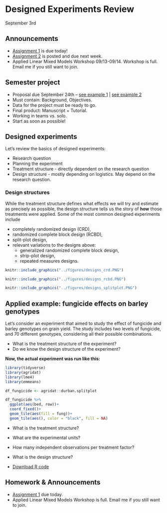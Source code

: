 # Designed Experiments Review      
September 3rd   

## Announcements

- [Assignment 1](https://stat870.github.io/fall2025/assignments/Assignment1_YourLastName.pdf) is due today! 
- [Assignment 2](https://stat870.github.io/fall2025/assignments/Assignment2_YourLastName.pdf) is posted and due next week. 
- Applied Linear Mixed Models Workshop 09/13-09/14. Workshop is full. Email me if you still want to join.  

## Semester project 

- Proposal due September 24th -- [see example 1](https://stat870.github.io/fall2025/assignments/proposal_example.pdf) | [see example 2](https://stat870.github.io/fall2025/assignments/proposal_example2.pdf)
- Must contain: Background, Objectives.  
- Data for the project must be ready to go. 
- Final product: Manuscript + Tutorial. 
- Working in teams vs. solo. 
- Start as soon as possible! 

## Designed experiments  

Let's review the basics of designed experiments:  

- Research question 
- Planning the experiment  
- Treatment structure - directly dependent on the research question 
- Design structure - mostly depending on logistics. May depend on the research question. 

### Design structures  

While the treatment structure defines what effects we will try and estimate as precisely as possible, the design structure tells us the story of **how** those treatments were applied. 
Some of the most common designed experiments include 

- completely randomized design (CRD), 
- randomized complete block design (RCBD), 
- split-plot design, 
- relevant variations to the designs above:  
  - generalized randomized complete block design, 
  - strip-plot design, 
  - repeated measures designs. 

```r
knitr::include_graphics("../figures/designs_crd.PNG")
```


```r
knitr::include_graphics("../figures/designs_rcbd.PNG")
```


```r
knitr::include_graphics("../figures/designs_splitplot.PNG")
```


## Applied example: fungicide effects on barley genotypes   

Let's consider an experiment that aimed to study the effect of fungicide and barley genotypes on grain yield. The study includes two levels of fungicide, and 70 different genotypes, considering all their possible combinations. 

- What is the treatment structure of the experiment?
- Do we know the design structure of the experiment?

**Now, the actual experiment was run like this:** 

```r
library(tidyverse)
library(agridat)
library(lme4)
library(emmeans)
```

```r
df_fungicide <- agridat::durban.splitplot

df_fungicide %>% 
  ggplot(aes(bed, row))+
  coord_fixed()+
  geom_tile(aes(fill = fung))+
  geom_tile(aes(), color = "black", fill = NA)
```

- What is the treatment structure? 
- What are the experimental units? 
- How many independent observations per treatment factor? 
- What is the design structure? 

- [Download R code](../scripts/09032025_splitplot.Rmd)

## Homework & Announcements  

- [Assignment 1](https://stat870.github.io/fall2025/assignments/Assignment1_YourLastName.pdf) due today. 
- Applied Linear Mixed Models Workshop is full. Email me if you still want to join. 
